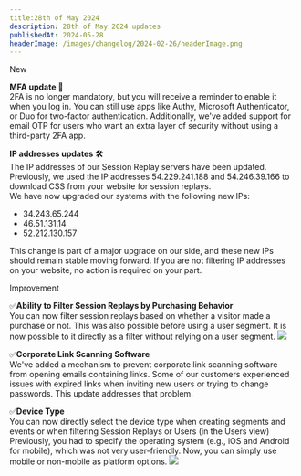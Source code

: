 ```yaml
---
title:28th of May 2024
description: 28th of May 2024 updates
publishedAt: 2024-05-28
headerImage: /images/changelog/2024-02-26/headerImage.png
---
```


<Badge variant="noLink" className="m-0">
  <span>New</span>
</Badge>

**MFA update 🔐**<br>
2FA is no longer mandatory, but you will receive a reminder to enable it when you log in. You can still use apps like Authy, Microsoft Authenticator, or Duo for two-factor authentication. Additionally, we've added support for email OTP for users who want an extra layer of security without using a third-party 2FA app.

**IP addresses updates 🛠️**<br>
The IP addresses of our Session Replay servers have been updated.
Previously, we used the IP addresses 54.229.241.188 and 54.246.39.166 to download CSS from your website for session replays.<br>
We have now upgraded our systems with the following new IPs:
- 34.243.65.244
- 46.51.131.14
- 52.212.130.157

This change is part of a major upgrade on our side, and these new IPs should remain stable moving forward.
If you are not filtering IP addresses on your website, no action is required on your part.


<Badge variant="noLink" className="m-0">
  <span>Improvement</span>
</Badge>

✅**Ability to Filter Session Replays by Purchasing Behavior**<br>
You can now filter session replays based on whether a visitor made a purchase or not. This was also possible before using a user segment. It is now possible to it directly as a filter without relying on a user segment.
![](/images/changelog/2024-05-28/1.gif)

✅**Corporate Link Scanning Software**<br>
We've added a mechanism to prevent corporate link scanning software from opening emails containing links. Some of our customers experienced issues with expired links when inviting new users or trying to change passwords. This update addresses that problem.

✅**Device Type**<br>
You can now directly select the device type when creating segments and events or when filtering Session Replays or Users (in the Users view)<br>
Previously, you had to specify the operating system (e.g., iOS and Android for mobile), which was not very user-friendly. Now, you can simply use mobile or non-mobile as platform options.
![](/images/changelog/2024-05-28/2.gif)



